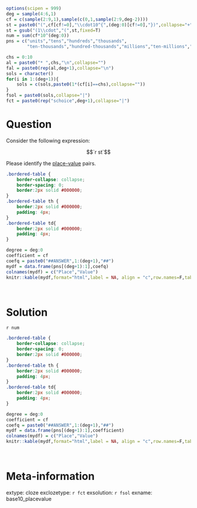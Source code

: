 ```r
options(scipen = 999)
deg = sample(4:6,1)
cf = c(sample(2:9,1),sample(c(0,1,sample(2:9,deg-2))))
st = paste0("(",cf[cf!=0],"\\cdot10^{",(deg:0)[cf!=0],"})",collapse="+")
st = gsub("(1\\cdot","(",st,fixed=T)
num = sum(cf*10^(deg:0))
pns = c("units","tens","hundreds","thousands",
        "ten-thousands","hundred-thousands","millions","ten-millions","hundred-millions","billions")

chs = 0:10
al = paste0("* ",chs,"\n",collapse="")
fal = paste0(rep(al,deg+1),collapse="\n")
sols = character()
for(i in 1:(deg+1)){
    sols = c(sols,paste0(1*(cf[i]==chs),collapse=""))
}
fsol = paste0(sols,collapse="|")
fct = paste0(rep("schoice",deg+1),collapse="|")
```


Question
========

Consider the following expression:

$$`r st`$$

Please identify the [place-value](https://en.wikipedia.org/wiki/Positional_notation) pairs.


```css
.bordered-table {
    border-collapse: collapse;
    border-spacing: 0;
    border:2px solid #000000;
}
.bordered-table th {
    border:2px solid #000000;
    padding: 4px;
}
.bordered-table td{
    border:2px solid #000000;
    padding: 4px;
}
```

```r
degree = deg:0
coefficient = cf
coefq = paste0("##ANSWER",1:(deg+1),"##")
mydf = data.frame(pns[(deg+1):1],coefq)
colnames(mydf) = c("Place","Value")
knitr::kable(mydf,format="html",label = NA, align = "c",row.names=F,table.attr='class="bordered-table"')
```
\


Solution
========

`r num`

```css
.bordered-table {
    border-collapse: collapse;
    border-spacing: 0;
    border:2px solid #000000;
}
.bordered-table th {
    border:2px solid #000000;
    padding: 4px;
}
.bordered-table td{
    border:2px solid #000000;
    padding: 4px;
}
```

```r
degree = deg:0
coefficient = cf
coefq = paste0("##ANSWER",1:(deg+1),"##")
mydf = data.frame(pns[(deg+1):1],coefficient)
colnames(mydf) = c("Place","Value")
knitr::kable(mydf,format="html",label = NA, align = "c",row.names=F,table.attr='class="bordered-table"')
```
\


Meta-information
============
extype: cloze
exclozetype: `r fct`
exsolution: `r fsol`
exname: base10_placevalue